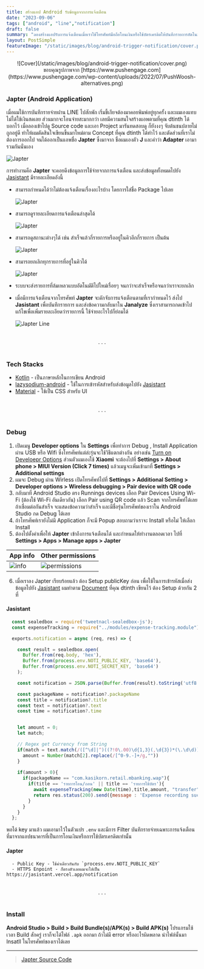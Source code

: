 ```yaml
---
title: สร้างแอป Android รับข้อมูลจากการแจ้งเตือน
date: "2023-09-06"
tags: ["android", "line","notification"]
draft: false
summary: "ลองสร้างแอปรับการแจ้งเตือนเมื่อเราใช้โทรศัพท์มือถือโอนเงินหรือใช้บัตรเครดิตให้บันทึกรายการอัตโนมัติตามที่เรากำหนด"
layout: PostSimple
featureImage: "/static/images/blog/android-trigger-notification/cover.png"
---
```


<center>![Cover](/static/images/blog/android-trigger-notification/cover.png)</center>
<center className="text-xs">
  ขอบคุณรูปภาพจาก
  [https://www.pushengage.com](https://www.pushengage.com/wp-content/uploads/2022/07/PushWoosh-alternatives.png)
</center>

### Japter (Android Application)

เมื่อผมใช้การบันทึกรายจ่ายผ่่าน LINE ไปสักพัก เริ่มขี้เกียจต้องมาคอยพิมพ์อยู่ทุกครั้ง และผมเองแทบไม่ได้ใช้เงินสดเลย
ส่วนมากจะโอนจ่ายสะมากกว่า เลยมีความสนใจสร้างแอพตามที่คุณ dtinth ได้บอกไว้ เมื่อลองเข้าไปดู​ Source code
และเอา Project มารันทดสอบดู ก็ยังงงๆ จับต้นชนปลายไม่ถูกอยู่ดี ทำให้ผมตัดสินใจเขียนขึ้นมาใหม่ตาม Concept
ที่คุณ dtinth ได้ทำไว้ และตัดส่วนที่เราไม่ต้องการออกไป จนได้ออกเป็นแอพชื่อ **Japter** ซึ่งมาจาก
ชื่อผมเองตัว **J** และคำว่า **Adapter** เอามารวมกันนั่นเอง

![Japter](/static/images/blog/android-trigger-notification/japter.jpg)

การทำงานคือ **Japter** จะคอยดึงข้อมูลการใช้จ่ายจากการแจ้งเตือน และส่งข้อมูลทั้งหมดไปยัง [Jasistant](https://janescience.com/blog/personal-tool-line#jasistant) มีรายละเอียดอังนี้

- สามารถกำหนดได้ว่าไม่ต้องแจ้งเตือนเรื่องอะไรบ้าง โดยการใส่ชื่อ Package ไปเลย

  ![Japter](/static/images/blog/android-trigger-notification/japter-block.jpg)

- สามารถดูรายละเอียดการแจ้งเตือนล่าสุดได้

  ![Japter](/static/images/blog/android-trigger-notification/japter-history.jpg)

- สามารถดูสถานะต่างๆได้ เช่น สำเร็จแล้วกี่รายการหรืออยู่ในคิวอีกกี่รายการ เป็นต้น

  ![Japter](/static/images/blog/android-trigger-notification/japter-status.jpg)

- สามารถยกเลิกทุกรายการที่อยู่ในคิวได้

  ![Japter](/static/images/blog/android-trigger-notification/japter-cancel.jpg)

- ระบบจะส่งรายการที่ล้มเหลวแบบอัตโนมัติไปใหม่เรื่อยๆ จนกว่าจะสำเร็จหรือจนกว่าเราจะยกเลิก

- เมื่อมีการแจ้งเตือนจากโทรศัพท์ **Japter** จะดักจับการแจ้งเตือนตามที่เรากำหนดไว้ ส่งไป **Jasistant** เพื่อบันทึกรายการ และส่งข้อความกลับมาใน **Janalyze**
ซึ่งเราสามารถกดเข้าไปแก้ไขเพื่อเพิ่มรายละเอียดว่ารายการนี้ ใช้จ่ายอะไรไปก็ย่อมได้

  ![Japter Line](/static/images/blog/android-trigger-notification/line.jpg)

<br/>
<center>. . .</center>
<br/>

### Tech Stacks

- [Kotlin](https://kotlinlang.org/) - เป็นภาษาหลักในการเขียน Android
- [lazysodium-android](https://github.com/terl/lazysodium-android) - ใช้ในการเข้ารหัสสำหรับส่งข้อมูลไปยัง [Jasistant](https://janescience.com/blog/personal-tool-line#jasistant)
- [Material](https://developer.android.com/develop/ui/views/theming/look-and-feel) - ใช้เป็น CSS สำหรับ UI

<br/>
<center>. . .</center>
<br/>

### Debug

1. เปิดเมนู **Developer options** ใน **Settings** เพื่อทำการ Debug , Install Application ผ่าน USB หรือ Wifi ซึ่งโทรศัพท์แต่ล่ะรุ่นจะใช้วิธีแตกต่างกัน อย่างเช่น [Turn on Develoepr Options](https://www.samsung.com/uk/support/mobile-devices/how-do-i-turn-on-the-developer-options-menu-on-my-samsung-galaxy-device/)
ส่วนตัวผมเองใช้ **Xiaomi** จะต้องไปที่ **Settings > About phone > MIUI Version (Click 7 times)** แล้วเมนูจะเพิ่มเข้ามาที่ **Settings > Additional settings**
2. ผมจะ Debug ผ่าน Wirless เปิดโทรศัพท์ไปที่ **Settings > Additional Setting > Developer options > Wireless debugging > Pair device with QR code**
3. กลับมาที่ Android Studio ตรง Runnings devices เลือก Pair Devices Using Wi-Fi (ต้องใช้ Wi-Fi อันเดียวกัน) เลือก Pair using QR code แล้ว Scan จากโทรศัพท์ได้เลย
ถ้าเชื่อมต่อกันสำเร็จ จะแสดงข้อความว่าสำเร็จ และมีชื่อรุ่นโทรศัพท์ของเราใน Android Studio กด Debug ได้เลย
4. ถ้าโทรศัพท์เรายังไม่มี Application ก็จะมี Popup สอบถามว่าเราจะ Install หรือไม่ ให้เลือก Install 
5. ต้องไปตั้งค่าเพื่อให้ **Japter** เข้าถึงการแจ้งเตือนได้ และกำหนดให้ทำงานตลอดเวลา ไปที่ **Settings > Apps > Manage apps > Japter** 

|App info|Other permissions|
| ------------------------------------------------------ | -------------------------------------------------------- |
| ![info](/static/images/blog/android-trigger-notification/setting-2.jpeg) | ![permissions](/static/images/blog/android-trigger-notification/setting-1.jpeg) |

6. เมื่อเราลง Japter เรียบร้อยแล้ว ต้อง Setup publicKey ก่อน เพื่อใช้ในการเข้ารหัสเมื่อส่งข้อมูลไปยัง [Jasistant](https://github.com/Janescience/jasistant)
ผมทำตาม [Document](https://docs.dt.in.th/dtinth.tools-android/exfiltrate.html) ที่คุณ dtinth เขียนไว้ ต้อง Setup ด้วยกัน 2 ที่
  
  #### Jasistant
  ```js:/controllers/notification.controller.js
    const sealedbox = require('tweetnacl-sealedbox-js');
    const expenseTracking = require("../modules/expense-tracking.module")

    exports.notification = async (req, res) => {

      const result = sealedbox.open(
        Buffer.from(req.body, 'hex'),
        Buffer.from(process.env.NOTI_PUBLIC_KEY, 'base64'),
        Buffer.from(process.env.NOTI_SECRET_KEY, 'base64')
      );

      const notification = JSON.parse(Buffer.from(result).toString('utf8'));

      const packageName = notification?.packageName
      const title = notification?.title
      const text = notification?.text
      const time = notification?.time


      let amount = 0;
      let match;

      // Regex get Currency from String
      if(match = text.match(/([^\d]|^)((?!0\.00)\d{1,3}(,\d{3})*(\.\d\d))([^\d]|$)/g)){
        amount = Number(match[2].replace(/[^0-9.-]+/g,""))
      }
      
      if(amount > 0){
        if(packageName == "com.kasikorn.retail.mbanking.wap"){
          if(title == 'รายการโอน/ถอน' || title == 'รายการใช้บัตร'){
            await expenseTracking(new Date(time),title,amount, "transfer")
            return res.status(200).send({message : 'Expense recording success.'})
          }
        }
      }
    };
  ```

  พอได้ key มาแล้ว ผมเอามาไว้ในตัวแปร `.env` และมีการ Filter บันทึกรายจ่ายเฉพาะการแจ้งเตือน
  ที่มาจากแอปธนาคารที่เป็นการโอนเงินหรือการใช้บัตรเครดิตเท่านั้น


  #### Japter
      - Public Key - ใช้ค่าเดียวกันกับ `process.env.NOTI_PUBLIC_KEY`
      - HTTPS Enpoint - ก็ตรงตัวเลยผมจะใส่เป็น https://jasistant.vercel.app/notification

<br/>
<center>. . .</center>
<br/>

### Install 

**Android Studio > Build > Build Bundle(s)/APK(s) > Build APK(s)** โปรแกรมใช้เวลา Build สักครู่ เราก็จะได้ไฟล์ `.apk` ออกมา
ถ้าไม่มี error หรืออะไรผิดพลาด นำไฟล์นั้นมา Insatll ในโทรศัพท์ของเราได้เลย

---

> [Japter Source Code](https://github.com/Janescience/japter)
